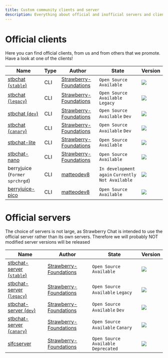```yaml
---
title: Custom community clients and server
description: Everything about official and inofficial servers and clients
---
```


# Official clients
Here you can find official clients, from us and from others that we promote. Have a look at one of the clients!

| Name                                                                                                                  | Type | Author                                                                 | State                                         | Version                                                                                                                                                           |
|-----------------------------------------------------------------------------------------------------------------------|------|------------------------------------------------------------------------|-----------------------------------------------|-------------------------------------------------------------------------------------------------------------------------------------------------------------------|             
| [stbchat (`stable`)](https://github.com/Strawberry-Foundations/strawberry-chat/blob/1.9.0/client/client.py)           | CLI  | [Strawberry-Foundations](https://github.com/Strawberry-Foundations)    | `Open Source` `Available`                     | ![](https://img.shields.io/badge/dynamic/json?url=https://api.strawberryfoundations.xyz/v1/versions&query=%24.stbchat.client.stable&label=%20&color=success)      |
| [stbchat (`legacy`)](https://github.com/Strawberry-Foundations/strawberry-chat/blob/legacy/client/client.py)          | CLI  | [Strawberry-Foundations](https://github.com/Strawberry-Foundations)    | `Open Source` `Available` `Legacy`            | ![](https://img.shields.io/badge/dynamic/json?url=https://api.strawberryfoundations.xyz/v1/versions&query=%24.stbchat.client.legacy&label=%20&color=gray)         |
| [stbchat (`dev`)](https://github.com/Strawberry-Foundations/strawberry-chat/blob/main/client/client.py)               | CLI  | [Strawberry-Foundations](https://github.com/Strawberry-Foundations)    | `Open Source` `Available` `Dev`               | ![](https://img.shields.io/badge/dynamic/json?url=https://api.strawberryfoundations.xyz/v1/versions&query=%24.stbchat.client.dev&label=%20&color=cyan)            |
| [stbchat (`canary`)](https://github.com/Strawberry-Foundations/strawberry-chat/blob/canary/client/client.py)          | CLI  | [Strawberry-Foundations](https://github.com/Strawberry-Foundations)    | `Open Source` `Available` `Dev`               | ![](https://img.shields.io/badge/dynamic/json?url=https://api.strawberryfoundations.xyz/v1/versions&query=%24.stbchat.client.canary&label=%20&color=yellow)       |
| [stbchat-lite](https://github.com/Strawberry-Foundations/strawberry-chat/blob/main/client/client_lite.py)             | CLI  | [Strawberry-Foundations](https://github.com/Strawberry-Fondations)     | `Open Source` `Available`                     | ![](https://img.shields.io/badge/dynamic/json?url=https://api.strawberryfoundations.xyz/v1/versions&query=%24.stbchat.client.lite&label=%20&color=success)        |
| [stbchat-nano](https://github.com/Strawberry-Foundations/strawberry-chat/blob/main/client/client_nano.py)             | CLI  | [Strawberry-Foundations](https://github.com/Strawberry-Fondations)     | `Open Source` `Available`                     | ![](https://img.shields.io/badge/dynamic/json?url=https://api.strawberryfoundations.xyz/v1/versions&query=%24.stbchat.client.nano&label=%20&color=success)        |
| berryjuice (`Former sprchrgd`)                                                                                        | CLI  | [matteodev8](https://github.com/matteodev8)                          | `In development again` `Currently Not Available`| ![](https://img.shields.io/badge/v1.0.0deva-success)                                                                                                              |
| [berryjuice-pico](https://gist.github.com/matteodev8/1150d4141c748c94386dedc4821f7ad7)                                | CLI  | [matteodev8](https://github.com/matteodev8)                            | `Open Source` `Available`                     | ![](https://img.shields.io/badge/staging-lightblue)                                                                                                               |

# Official servers
The choice of servers is not large, as Strawberry Chat is intended to use the official server rather than its own servers. Therefore we will probably NOT 
modified server versions will be released

| Name                                                                                                                              | Author                                                                 | State                                         | Version                                                                                                                                                           |
|-----------------------------------------------------------------------------------------------------------------------------------|------------------------------------------------------------------------|-----------------------------------------------|-------------------------------------------------------------------------------------------------------------------------------------------------------------------|             
| [stbchat-server (`stable`)](https://github.com/Strawberry-Foundations/strawberry-chat/blob/1.9.ß/server/server.py)                | [Strawberry-Foundations](https://github.com/Strawberry-Foundations)    | `Open Source` `Available`                     | ![](https://img.shields.io/badge/dynamic/json?url=https://api.strawberryfoundations.xyz/v1/versions&query=%24.stbchat.server.stable&label=%20&color=success)      |
| [stbchat-server (`legacy`)](https://github.com/Strawberry-Foundations/strawberry-chat/blob/legacy/server/server.py)               | [Strawberry-Foundations](https://github.com/Strawberry-Foundations)    | `Open Source` `Available` `Legacy`            | ![](https://img.shields.io/badge/dynamic/json?url=https://api.strawberryfoundations.xyz/v1/versions&query=%24.stbchat.server.legacy&label=%20&color=gray)         |
| [stbchat-server (`dev`)](https://github.com/Strawberry-Foundations/strawberry-chat/blob/main/server/server.py)                    | [Strawberry-Foundations](https://github.com/Strawberry-Foundations)    | `Open Source` `Available` `Dev`               | ![](https://img.shields.io/badge/dynamic/json?url=https://api.strawberryfoundations.xyz/v1/versions&query=%24.stbchat.server.dev&label=%20&color=cyan)            |
| [stbchat-server (`canary`)](https://github.com/Strawberry-Foundations/strawberry-chat/blob/canary/server/server.py)               | [Strawberry-Foundations](https://github.com/Strawberry-Foundations)    | `Open Source` `Available` `Canary`            | ![](https://img.shields.io/badge/dynamic/json?url=https://api.strawberryfoundations.xyz/v1/versions&query=%24.stbchat.server.canary&label=%20&color=yellow)       |
| [slfcserver](https://github.com/Strawberry-Foundations/strawberry-chat/blob/legacy/deprecated/server/slfcserver.py)               | [Strawberry-Foundations](https://github.com/Strawberry-Foundations)    | `Open Source` `Available` `Deprecated`        | ![](https://img.shields.io/badge/v1.2.0-orange)                                                                                                                   |